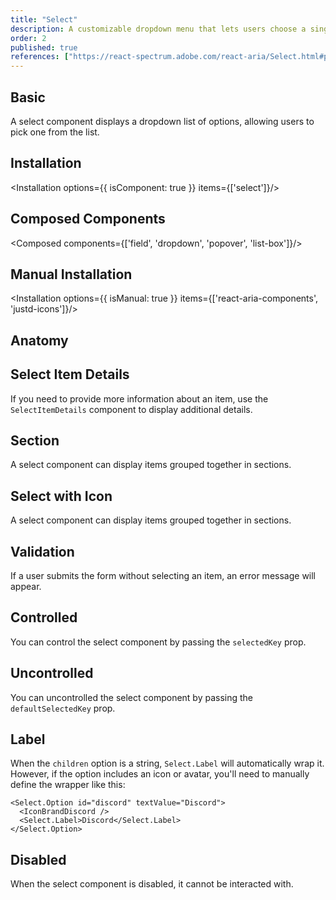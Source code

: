 ```yaml
---
title: "Select"
description: A customizable dropdown menu that lets users choose a single option from a predefined list, optimized for accessibility and usability.
order: 2
published: true
references: ["https://react-spectrum.adobe.com/react-aria/Select.html#props"]
---
```


## Basic

A select component displays a dropdown list of options, allowing users to pick one from the list.
<How minW72 toUse="pickers/select/select-demo" />

## Installation
<Installation options={{ isComponent: true }} items={['select']}/>

## Composed Components
<Composed components={['field', 'dropdown', 'popover', 'list-box']}/>

## Manual Installation

<Installation options={{ isManual: true }} items={['react-aria-components', 'justd-icons']}/>

<SourceCode toShow='select'/>

## Anatomy
<Anatomy show='select-anatomy'/>

## Select Item Details
If you need to provide more information about an item, use the `SelectItemDetails` component to display additional details.
<How minW72 toUse="pickers/select/select-item-details-demo" />

## Section
A select component can display items grouped together in sections.
<How minW72 toUse="pickers/select/select-section-demo" />

## Select with Icon
A select component can display items grouped together in sections.
<How minW72 toUse="pickers/select/select-with-icon-demo" />

## Validation
If a user submits the form without selecting an item, an error message will appear.
<How minW72 toUse="pickers/select/select-validation-demo" />

## Controlled
You can control the select component by passing the `selectedKey` prop.
<How minW72 toUse="pickers/select/select-controlled-demo" />

## Uncontrolled
You can uncontrolled the select component by passing the `defaultSelectedKey` prop.
<How minW72 toUse="pickers/select/select-uncontrolled-demo" />

## Label
When the `children` option is a string, `Select.Label` will automatically wrap it. However, if the option includes an icon or avatar, you'll need to manually define the wrapper like this:

```
<Select.Option id="discord" textValue="Discord">
  <IconBrandDiscord />
  <Select.Label>Discord</Select.Label>
</Select.Option>
```

## Disabled
When the select component is disabled, it cannot be interacted with.
<How minW72 toUse="pickers/select/select-disabled-demo" />
